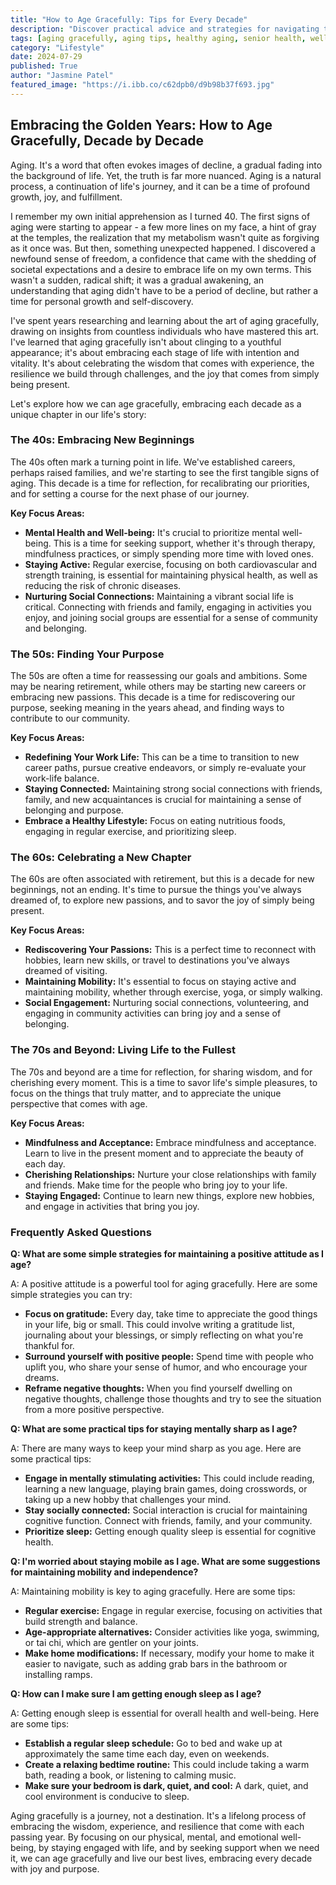 ```yaml
---
title: "How to Age Gracefully: Tips for Every Decade"
description: "Discover practical advice and strategies for navigating the aging process with vitality and purpose. This guide offers insights for each decade, empowering you to embrace every stage of life with confidence and joy."
tags: [aging gracefully, aging tips, healthy aging, senior health, well-being, mental health, physical health, social connections, lifestyle, purpose]
category: "Lifestyle"
date: 2024-07-29
published: True
author: "Jasmine Patel"
featured_image: "https://i.ibb.co/c62dpb0/d9b98b37f693.jpg"
---
```


## Embracing the Golden Years: How to Age Gracefully, Decade by Decade

Aging. It's a word that often evokes images of decline, a gradual fading into the background of life. Yet, the truth is far more nuanced. Aging is a natural process, a continuation of life's journey, and it can be a time of profound growth, joy, and fulfillment. 

I remember my own initial apprehension as I turned 40. The first signs of aging were starting to appear - a few more lines on my face, a hint of gray at the temples, the realization that my metabolism wasn't quite as forgiving as it once was.  But then, something unexpected happened.  I discovered a newfound sense of freedom, a  confidence that came with the shedding of societal expectations and a desire to embrace life on my own terms.  This wasn't a sudden, radical shift; it was a gradual awakening, an understanding that aging didn't have to be a period of decline, but rather a time for personal growth and self-discovery.

I've spent years researching and learning about the art of aging gracefully, drawing on insights from countless individuals who have mastered this art.  I've learned that aging gracefully isn't about clinging to a youthful appearance; it's about embracing each stage of life with intention and vitality. It's about celebrating the wisdom that comes with experience,  the resilience we build through challenges, and the joy that comes from simply being present. 

Let's explore how we can age gracefully, embracing each decade as a unique chapter in our life's story:

### The 40s: Embracing New Beginnings

The 40s often mark a turning point in life. We've established careers, perhaps raised families, and we're starting to see the first tangible signs of aging. This decade is a time for reflection, for recalibrating our priorities, and for setting a course for the next phase of our journey.

**Key Focus Areas:**

* **Mental Health and Well-being:**  It's crucial to prioritize mental well-being.  This is a time for seeking support,  whether it's through therapy, mindfulness practices, or simply spending more time with loved ones.  
* **Staying Active:**  Regular exercise, focusing on both cardiovascular and strength training, is essential for maintaining physical health, as well as reducing the risk of chronic diseases.  
* **Nurturing Social Connections:**  Maintaining a vibrant social life is critical.  Connecting with friends and family, engaging in activities you enjoy, and joining social groups are essential for a sense of community and belonging.

### The 50s: Finding Your Purpose

The 50s are often a time for reassessing our goals and ambitions. Some may be nearing retirement, while others may be starting new careers or embracing new passions. This decade is a time for rediscovering our purpose, seeking meaning in the years ahead, and finding ways to contribute to our community. 

**Key Focus Areas:**

* **Redefining Your Work Life:**  This can be a time to transition to new career paths, pursue creative endeavors, or simply re-evaluate your work-life balance.
* **Staying Connected:**  Maintaining strong social connections with friends, family, and new acquaintances is crucial for maintaining a sense of belonging and purpose.  
* **Embrace a Healthy Lifestyle:**  Focus on eating nutritious foods, engaging in regular exercise, and prioritizing sleep. 

### The 60s: Celebrating a New Chapter

The 60s are often associated with retirement, but this is a decade for new beginnings, not an ending.  It's time to pursue the things you've always dreamed of,  to explore new passions, and to savor the joy of simply being present.

**Key Focus Areas:**

* **Rediscovering Your Passions:**  This is a perfect time to reconnect with hobbies, learn new skills, or travel to destinations you've always dreamed of visiting.
* **Maintaining Mobility:**  It's essential to focus on staying active and maintaining mobility, whether through exercise, yoga, or simply walking.  
* **Social Engagement:**  Nurturing social connections, volunteering, and engaging in community activities can bring joy and a sense of belonging.

### The 70s and Beyond:  Living Life to the Fullest

The 70s and beyond are a time for reflection, for sharing wisdom, and for cherishing every moment.  This is a time to savor life's simple pleasures, to focus on the things that truly matter, and to appreciate the unique perspective that comes with age.

**Key Focus Areas:**

* **Mindfulness and Acceptance:**  Embrace mindfulness and acceptance.  Learn to live in the present moment and to appreciate the beauty of each day. 
* **Cherishing Relationships:**  Nurture your close relationships with family and friends.  Make time for the people who bring joy to your life.
* **Staying Engaged:**  Continue to learn new things, explore new hobbies, and engage in activities that bring you joy. 

### Frequently Asked Questions

**Q: What are some simple strategies for maintaining a positive attitude as I age?**

A: A positive attitude is a powerful tool for aging gracefully.  Here are some simple strategies you can try:

* **Focus on gratitude:** Every day, take time to appreciate the good things in your life, big or small. This could involve writing a gratitude list, journaling about your blessings, or simply reflecting on what you're thankful for.
* **Surround yourself with positive people:**  Spend time with people who uplift you, who share your sense of humor, and who encourage your dreams.  
* **Reframe negative thoughts:**  When you find yourself dwelling on negative thoughts, challenge those thoughts and try to see the situation from a more positive perspective. 

**Q: What are some practical tips for staying mentally sharp as I age?**

A:  There are many ways to keep your mind sharp as you age. Here are some practical tips:

* **Engage in mentally stimulating activities:**  This could include reading, learning a new language, playing brain games, doing crosswords, or taking up a new hobby that challenges your mind.
* **Stay socially connected:**  Social interaction is crucial for maintaining cognitive function.  Connect with friends, family, and your community.
* **Prioritize sleep:**  Getting enough quality sleep is essential for cognitive health. 

**Q: I'm worried about staying mobile as I age. What are some suggestions for maintaining mobility and independence?**

A:  Maintaining mobility is key to aging gracefully.  Here are some tips:

* **Regular exercise:**  Engage in regular exercise, focusing on activities that build strength and balance.
* **Age-appropriate alternatives:**  Consider activities like yoga, swimming, or tai chi, which are gentler on your joints.
* **Make home modifications:**  If necessary, modify your home to make it easier to navigate, such as adding grab bars in the bathroom or installing ramps.

**Q:  How can I make sure I am getting enough sleep as I age?**

A:  Getting enough sleep is essential for overall health and well-being.  Here are some tips:

* **Establish a regular sleep schedule:**  Go to bed and wake up at approximately the same time each day, even on weekends.
* **Create a relaxing bedtime routine:**  This could include taking a warm bath, reading a book, or listening to calming music.
* **Make sure your bedroom is dark, quiet, and cool:**  A dark, quiet, and cool environment is conducive to sleep.

Aging gracefully is a journey, not a destination. It's a lifelong process of embracing the wisdom, experience, and resilience that come with each passing year. By focusing on our physical, mental, and emotional well-being, by staying engaged with life, and by seeking support when we need it, we can age gracefully and live our best lives, embracing every decade with joy and purpose.
